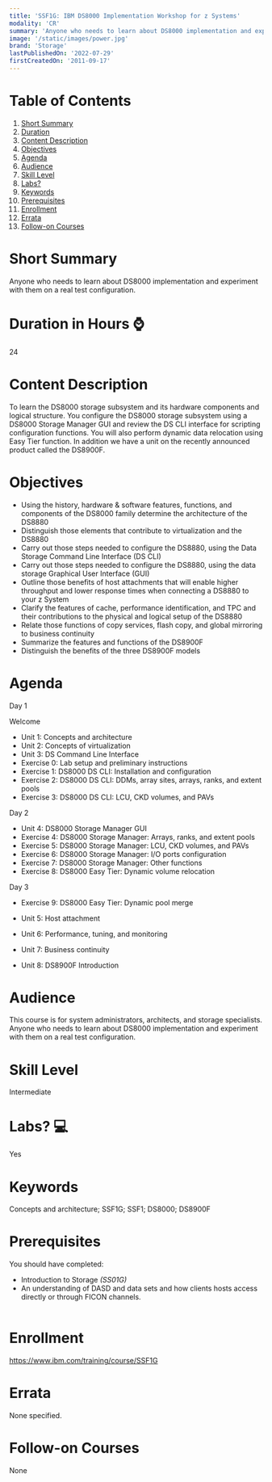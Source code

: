 ```yaml
---
title: 'SSF1G: IBM DS8000 Implementation Workshop for z Systems'
modality: 'CR'
summary: 'Anyone who needs to learn about DS8000 implementation and experiment with them on a real test configuration.                                                                                            '
image: '/static/images/power.jpg'
brand: 'Storage'
lastPublishedOn: '2022-07-29'
firstCreatedOn: '2011-09-17'
---
```

# Table of Contents
1.  [Short Summary](#short-summary)
2.  [Duration](#duration-in-hours-)
3.  [Content Description](#content-description)
4.  [Objectives](#objectives)
5.  [Agenda](#agenda)
6.  [Audience](#audience)
7.  [Skill Level](#skill-level)
8.  [Labs?](#labs-)
9.  [Keywords](#keywords)
10. [Prerequisites](#prerequisites)
11. [Enrollment](#enrollment)
12. [Errata](#errata)
13. [Follow-on Courses](#follow-on-courses)

# Short Summary
Anyone who needs to learn about DS8000 implementation and experiment with them on a real test configuration.                                                                                            

# Duration in Hours ⌚
24

# Content Description
To learn the DS8000 storage subsystem and its hardware components and logical structure. You configure the DS8000 storage subsystem using a DS8000 Storage Manager GUI and review the DS CLI interface for scripting configuration functions. You will also perform dynamic data relocation using Easy Tier function. In addition we have a unit on the recently announced product called the DS8900F.



# Objectives
*  Using the history, hardware & software features, functions, and components of the DS8000 family determine the architecture of the DS8880   
*  Distinguish those elements that contribute to virtualization and the DS8880   
*  Carry out those steps needed to configure the DS8880, using the Data Storage Command Line Interface (DS CLI)   
*  Carry out those steps needed to configure the DS8880, using the data storage Graphical User Interface (GUI)   
*  Outline those benefits of host attachments that will enable higher throughput and lower response times when connecting a DS8880 to your z System   
*  Clarify the features of cache, performance identification, and TPC and their contributions to the physical and logical setup of the DS8880   
*  Relate those functions of copy services, flash copy, and global mirroring to business continuity   
*  Summarize the features and functions of the DS8900F  
*  Distinguish the benefits of the three DS8900F models



# Agenda
Day 1

Welcome  
*  Unit 1: Concepts and architecture  
*  Unit 2: Concepts of virtualization  
*  Unit 3: DS Command Line Interface  
*  Exercise 0: Lab setup and preliminary instructions  
*  Exercise 1: DS8000 DS CLI: Installation and configuration  
*  Exercise 2: DS8000 DS CLI: DDMs, array sites, arrays, ranks, and extent pools  
*  Exercise 3: DS8000 DS CLI: LCU, CKD volumes, and PAVs

Day 2

*  Unit 4: DS8000 Storage Manager GUI  
*  Exercise 4: DS8000 Storage Manager: Arrays, ranks, and extent pools  
*  Exercise 5: DS8000 Storage Manager: LCU, CKD volumes, and PAVs  
*  Exercise 6: DS8000 Storage Manager: I/O ports configuration  
*  Exercise 7: DS8000 Storage Manager: Other functions  
*  Exercise 8: DS8000 Easy Tier: Dynamic volume relocation

Day 3

*  Exercise 9: DS8000 Easy Tier: Dynamic pool merge  
*  Unit 5: Host attachment  
*  Unit 6: Performance, tuning, and monitoring  
*  Unit 7: Business continuity

*  Unit 8: DS8900F Introduction



# Audience
This course is for system administrators, architects, and storage specialists. Anyone who needs to learn about DS8000 implementation and experiment with them on a real test configuration.



# Skill Level
Intermediate        

# Labs? 💻
Yes

# Keywords
Concepts and architecture; SSF1G; SSF1; DS8000; DS8900F

# Prerequisites
You should have completed:

*  Introduction to Storage *(SS01G)*  
*  An understanding of DASD and data sets and how clients hosts access directly or through FICON channels.  
 



# Enrollment
https://www.ibm.com/training/course/SSF1G

# Errata
None specified.

# Follow-on Courses
None

